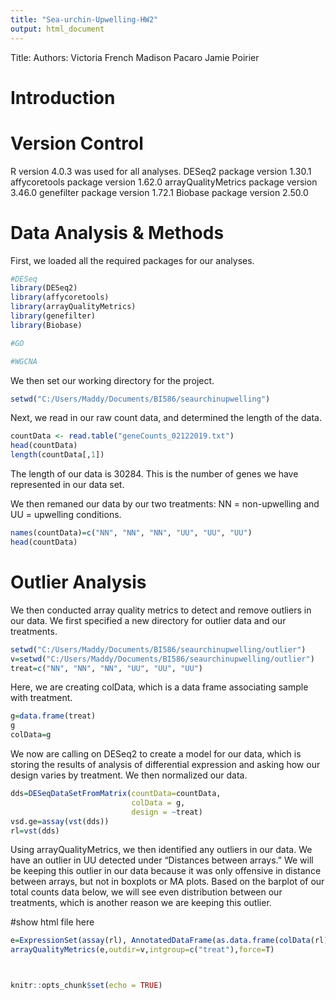 ```yaml
---
title: "Sea-urchin-Upwelling-HW2"
output: html_document
---
```



Title: 
Authors: 
Victoria French
Madison Pacaro 
Jamie Poirier 


# Introduction 



# Version Control


R version 4.0.3 was used for all analyses. 
DESeq2 package version 1.30.1
affycoretools package version 1.62.0
arrayQualityMetrics package version 3.46.0
genefilter package version 1.72.1
Biobase package version 2.50.0


# Data Analysis & Methods

First, we loaded all the required packages for our analyses.
```r

#DESeq 
library(DESeq2) 
library(affycoretools)
library(arrayQualityMetrics)
library(genefilter)
library(Biobase)

#GO

#WGCNA

```

We then set our working directory for the project.
```r
setwd("C:/Users/Maddy/Documents/BI586/seaurchinupwelling")

```

Next, we read in our raw count data, and determined the length of the data. 
```r
countData <- read.table("geneCounts_02122019.txt")
head(countData)
length(countData[,1])
```

The length of our data is 30284. This is the number of genes we have represented in our data set.

We then remaned our data by our two treatments: NN = non-upwelling and UU = upwelling conditions.
```r
names(countData)=c("NN", "NN", "NN", "UU", "UU", "UU")
head(countData)
```


# Outlier Analysis

We then conducted array quality metrics to detect and remove outliers in our data. We first specified a new directory for outlier data and our treatments.
```r
setwd("C:/Users/Maddy/Documents/BI586/seaurchinupwelling/outlier")
v=setwd("C:/Users/Maddy/Documents/BI586/seaurchinupwelling/outlier")
treat=c("NN", "NN", "NN", "UU", "UU", "UU")
```

Here, we are creating colData, which is a data frame associating sample with treatment.
```r
g=data.frame(treat)
g
colData=g
```

We now are calling on DESeq2 to create a model for our data, which is storing the results of analysis of differential expression and asking how our design varies by treatment. We then normalized our data.
```r

dds=DESeqDataSetFromMatrix(countData=countData,
                           colData = g,
                           design = ~treat)
vsd.ge=assay(vst(dds))
rl=vst(dds)
```

Using arrayQualityMetrics, we then identified any outliers in our data. We have an outlier in UU detected under "Distances between arrays." We will be keeping this outlier in our data because it was only offensive in distance between arrays, but not in boxplots or MA plots. Based on the barplot of our total counts data below, we will see even distribution between our treatments, which is another reason we are keeping this outlier.

#show html file here

```r
e=ExpressionSet(assay(rl), AnnotatedDataFrame(as.data.frame(colData(rl))))
arrayQualityMetrics(e,outdir=v,intgroup=c("treat"),force=T)
```

```r
```

```r

```


```r
knitr::opts_chunk$set(echo = TRUE)
```




